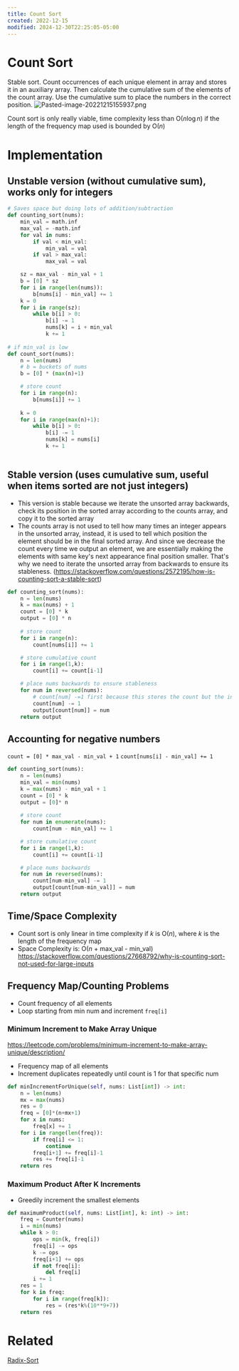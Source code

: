 ```yaml
---
title: Count Sort
created: 2022-12-15
modified: 2024-12-30T22:25:05-05:00
---
```

# Count Sort
Stable sort. Count occurrences of each unique element in array and stores it in an auxiliary array. Then calculate the cumulative sum of the elements of the count array. Use the cumulative sum to place the numbers in the correct position.
![Pasted-image-20221215155937.png](https://algorithms-doc.vercel.app/assets/images/Pasted-image-20221215155937-13792c9f8a611b7b61bf6f7150ab575d.png)

<CustomCallout type="note" title="note">Count sort is only really viable, time complexity less than O($n\log n$) if the length of the frequency map used is bounded by O($n$)</CustomCallout>

# Implementation

## Unstable version (without cumulative sum), works only for integers
```python
# Saves space but doing lots of addition/subtraction
def counting_sort(nums):
	min_val = math.inf
	max_val = -math.inf
	for val in nums:
		if val < min_val:
			min_val = val
		if val > max_val:
			max_val = val

	sz = max_val - min_val + 1
	b = [0] * sz
	for i in range(len(nums)):
		b[nums[i] - min_val] += 1
	k = 0
	for i in range(sz):
		while b[i] > 0:
			b[i] -= 1
			nums[k] = i + min_val
			k += 1
			
# if min_val is low
def count_sort(nums):
	n = len(nums)
	# b = buckets of nums
	b = [0] * (max(n)+1)

	# store count
	for i in range(n):
		b[nums[i]] += 1
	
	k = 0
	for i in range(max(n)+1):
		while b[i] > 0:
			b[i] -= 1
			nums[k] = nums[i]
			k += 1
		

```

## Stable version (uses cumulative sum, useful when items sorted are not just integers)
- This version is stable because we iterate the unsorted array backwards, check its position in the sorted array according to the counts array, and copy it to the sorted array
- The counts array is not used to tell how many times an integer appears in the unsorted array, instead, it is used to tell which position the element should be in the final sorted array. And since we decrease the count every time we output an element, we are essentially making the elements with same key's next appearance final position smaller. That's why we need to iterate the unsorted array from backwards to ensure its stableness. (https://stackoverflow.com/questions/2572195/how-is-counting-sort-a-stable-sort)


```python
def counting_sort(nums):
	n = len(nums)
	k = max(nums) + 1
	count = [0] * k
	output = [0] * n
	
	# store count
	for i in range(n):
		count[nums[i]] += 1

	# store cumulative count
	for i in range(1,k):
		count[i] += count[i-1]

	# place nums backwards to ensure stableness
	for num in reversed(nums):
		# count[num] -=1 first because this stores the count but the index of the output is 0-based
		count[num] -= 1
		output[count[num]] = num
	return output
```

## Accounting for negative numbers
``count = [0] * max_val - min_val + 1``
``count[nums[i] - min_val] += 1``

```python
def counting_sort(nums):
    n = len(nums)
    min_val = min(nums)
    k = max(nums) - min_val + 1
    count = [0] * k
    output = [0]* n
    
    # store count
    for num in enumerate(nums):
        count[num - min_val] += 1

    # store cumulative count
    for i in range(1,k):
        count[i] += count[i-1]

    # place nums backwards
    for num in reversed(nums):
        count[num-min_val] -= 1
        output[count[num-min_val]] = num
    return output
```

## Time/Space Complexity
- Count sort is only linear in time complexity if $k$ is O($n$), where $k$ is the length of the frequency map
- Space Complexity is: O($n$ + max_val - min_val)
https://stackoverflow.com/questions/27668792/why-is-counting-sort-not-used-for-large-inputs

## Frequency Map/Counting Problems 
- Count frequency of all elements
- Loop starting from min num and increment `freq[i]` 
### Minimum Increment to Make Array Unique 
https://leetcode.com/problems/minimum-increment-to-make-array-unique/description/
- Frequency map of all elements
- Increment duplicates repeatedly until count is 1 for that specific num
```python
def minIncrementForUnique(self, nums: List[int]) -> int:
	n = len(nums)
	mx = max(nums)
	res = 0
	freq = [0]*(n+mx+1)
	for x in nums:
		freq[x] += 1
	for i in range(len(freq)):
		if freq[i] <= 1:
			continue
		freq[i+1] += freq[i]-1
		res += freq[i]-1
	return res
```

### Maximum Product After K Increments
- Greedily increment the smallest elements
```python
def maximumProduct(self, nums: List[int], k: int) -> int:
	freq = Counter(nums)
	i = min(nums)
	while k > 0:
		ops = min(k, freq[i])
		freq[i] -= ops
		k -= ops
		freq[i+1] += ops
		if not freq[i]:
			del freq[i]
		i += 1
	res = 1
	for k in freq:
		for i in range(freq[k]):
			res = (res*k%(10**9+7))
	return res
```
# Related
[Radix-Sort](/Sorting/Radix-Sort.mdx)

